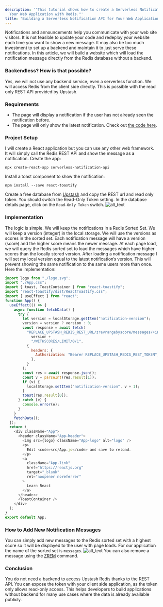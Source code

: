 ```yaml
---
description: '"This tutorial shows how to create a Serverless Notification API for
  Your Web Application with Redis."'
title: "Building a Serverless Notification API for Your Web Application with Redis"
---
```

Notifications and announcements help you communicate with your web site
visitors. It is not feasible to update your code and redeploy your website each
time you want to show a new message. It may also be too much investment to set
up a backend and maintain it to just serve these notifications. In this article,
we will build a website which will load the notification message directly from
the Redis database without a backend.
### Backendless? How is that possible?
Yes, we will not use any backend service, even a serverless function. We will
access Redis from the client side directly. This is possible with the read only
REST API provided by Upstash.
### Requirements
- The page will display a notification if the user has not already seen the
  notification before.
- The page will only show the latest notification.
Check out
[the code here](https://github.com/upstash/examples/tree/master/examples/serverless-notification-api).
### Project Setup
I will create a React application but you can use any other web framework. It
will simply call the Redis REST API and show the message as a notification.
Create the app:
```shell
npx create-react-app serverless-notification-api
```
Install a toast component to show the notification:
```shell
npm install --save react-toastify
```
Create a free database from [Upstash](https://console.upstash.com/) and copy the
REST url and read only token. You should switch the Read-Only Token setting. In
the database details page, click on the `Read-Only Token` switch.
![alt_text](/img/examples/restapi.png "Rest Api")
### Implementation
The logic is simple. We will keep the notifications in a Redis Sorted Set. We
will keep a version (integer) in the local storage. We will use the versions as
scores in the sorted set. Each notification message will have a version (score)
and the higher score means the newer message. At each page load, we will query
the Redis sorted set to load the messages which have higher scores than the
locally stored version. After loading a notification message I will set my local
version equal to the latest notification’s version. This will prevent showing
the same notification to the same users more than once. Here the implementation:
```javascript
import logo from "./logo.svg";
import "./App.css";
import { toast, ToastContainer } from "react-toastify";
import "react-toastify/dist/ReactToastify.css";
import { useEffect } from "react";
function App() {
  useEffect(() => {
    async function fetchData() {
      try {
        let version = localStorage.getItem("notification-version");
        version = version ? version : 0;
        const response = await fetch(
          "REPLACE_UPSTASH_REDIS_REST_URL/zrevrangebyscore/messages/+inf/" +
            version +
            "/WITHSCORES/LIMIT/0/1",
          {
            headers: {
              Authorization: "Bearer REPLACE_UPSTASH_REDIS_REST_TOKEN",
            },
          }
        );
        const res = await response.json();
        const v = parseInt(res.result[1]);
        if (v) {
          localStorage.setItem("notification-version", v + 1);
        }
        toast(res.result[0]);
      } catch (e) {
        console.error(e);
      }
    }
    fetchData();
  });
  return (
    <div className="App">
      <header className="App-header">
        <img src={logo} className="App-logo" alt="logo" />
        <p>
          Edit <code>src/App.js</code> and save to reload.
        </p>
        <a
          className="App-link"
          href="https://reactjs.org"
          target="_blank"
          rel="noopener noreferrer"
        >
          Learn React
        </a>
      </header>
      <ToastContainer />
    </div>
  );
}
export default App;
```
### How to Add New Notification Messages
You can simply add new messages to the Redis sorted set with a highest score so
it will be displayed to the user with page loads. For our application the name
of the sorted set is `messages`.
![alt_text](/img/examples/notif/cli.png "cli")
You can also remove a message using the [ZREM](https://redis.io/commands/zrem)
command.
### Conclusion
You do not need a backend to access Upstash Redis thanks to the REST API. You
can expose the token with your client side application, as the token only allows
read-only access. This helps developers to build applications without backend
for many use cases where the data is already available publicly.
